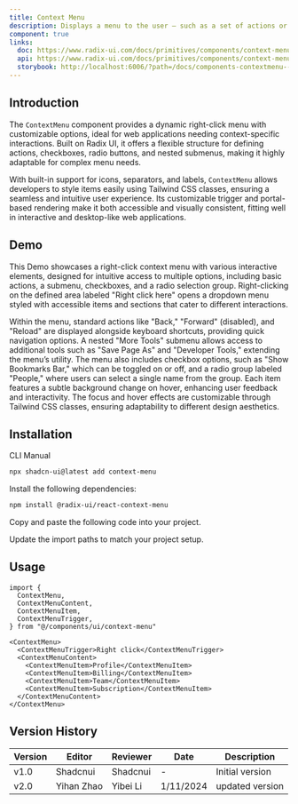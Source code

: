```yaml
---
title: Context Menu
description: Displays a menu to the user — such as a set of actions or functions — triggered by a button.
component: true
links:
  doc: https://www.radix-ui.com/docs/primitives/components/context-menu
  api: https://www.radix-ui.com/docs/primitives/components/context-menu#api-reference
  storybook: http://localhost:6006/?path=/docs/components-contextmenu--docs
---
```


## Introduction

The `ContextMenu` component provides a dynamic right-click menu with customizable options, ideal for web applications needing context-specific interactions. Built on Radix UI, it offers a flexible structure for defining actions, checkboxes, radio buttons, and nested submenus, making it highly adaptable for complex menu needs.

With built-in support for icons, separators, and labels, `ContextMenu` allows developers to style items easily using Tailwind CSS classes, ensuring a seamless and intuitive user experience. Its customizable trigger and portal-based rendering make it both accessible and visually consistent, fitting well in interactive and desktop-like web applications.

## Demo

<ComponentPreview
  name="context-menu-demo"
  description="A context menu with sub menu items."
/>
This Demo showcases a right-click context menu with various interactive elements,
designed for intuitive access to multiple options, including basic actions, a submenu,
checkboxes, and a radio selection group. Right-clicking on the defined area labeled
"Right click here" opens a dropdown menu styled with accessible items and sections
that cater to different interactions.

Within the menu, standard actions like "Back," "Forward" (disabled), and "Reload" are displayed alongside keyboard shortcuts, providing quick navigation options. A nested "More Tools" submenu allows access to additional tools such as "Save Page As" and "Developer Tools," extending the menu’s utility. The menu also includes checkbox options, such as "Show Bookmarks Bar," which can be toggled on or off, and a radio group labeled "People," where users can select a single name from the group. Each item features a subtle background change on hover, enhancing user feedback and interactivity. The focus and hover effects are customizable through Tailwind CSS classes, ensuring adaptability to different design aesthetics.

## Installation

<Tabs defaultValue="cli">

<TabsList>
  <TabsTrigger value="cli">CLI</TabsTrigger>
  <TabsTrigger value="manual">Manual</TabsTrigger>
</TabsList>
<TabsContent value="cli">

```bash
npx shadcn-ui@latest add context-menu
```

</TabsContent>

<TabsContent value="manual">

<Steps>

<Step>Install the following dependencies:</Step>

```bash
npm install @radix-ui/react-context-menu
```

<Step>Copy and paste the following code into your project.</Step>

<ComponentSource name="context-menu" />

<Step>Update the import paths to match your project setup.</Step>

</Steps>

</TabsContent>

</Tabs>

## Usage

```tsx
import {
  ContextMenu,
  ContextMenuContent,
  ContextMenuItem,
  ContextMenuTrigger,
} from "@/components/ui/context-menu"
```

```tsx
<ContextMenu>
  <ContextMenuTrigger>Right click</ContextMenuTrigger>
  <ContextMenuContent>
    <ContextMenuItem>Profile</ContextMenuItem>
    <ContextMenuItem>Billing</ContextMenuItem>
    <ContextMenuItem>Team</ContextMenuItem>
    <ContextMenuItem>Subscription</ContextMenuItem>
  </ContextMenuContent>
</ContextMenu>
```

## Version History

| Version | Editor     | Reviewer | Date      | Description     |
| ------- | ---------- | -------- | --------- | --------------- |
| v1.0    | Shadcnui   | Shadcnui | -         | Initial version |
| v2.0    | Yihan Zhao | Yibei Li | 1/11/2024 | updated version |

